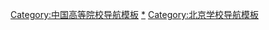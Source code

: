 [[Category:中国高等院校导航模板|Category:中国高等院校导航模板]]
[[Category:北京高等院校|*]]
[[Category:北京学校导航模板|Category:北京学校导航模板]]